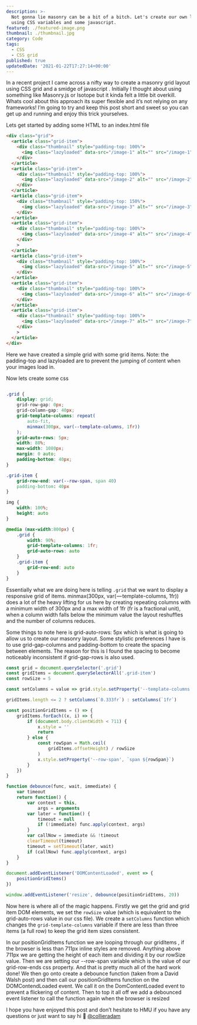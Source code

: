 ```yaml
---
description: >-
  Not gonna lie masonry can be a bit of a bitch. Let's create our own layout
  using CSS variables and some javascript.
featured: ./featured-image.png
thumbnail: ./thumbnail.jpg
category: Code
tags:
  - CSS
  - CSS grid
published: true
updatedDate: '2021-01-22T17:27:14+00:00'
---
```


In a recent project I came across a nifty way to create a masonry grid layout
using CSS grid and a smidge of javascript . Initially I thought about using
something like Masonry.js or Isotope but it kinda felt a little bit overkill.
Whats cool about this approach its super flexible and it’s not relying on any
frameworks! I’m going to try and keep this post short and sweet so you can get
up and running and enjoy this trick yourselves.

Lets get started by adding some HTML to an index.html file

```html
<div class="grid">
  <article class="grid-item">
    <div class="thumbnail" style="padding-top: 100%">
      <img class="lazyloaded" data-src="/image-1" alt="" src="/image-1" />
    </div>
  </article>
  <article class="grid-item">
    <div class="thumbnail" style="padding-top: 100%">
      <img class="lazyloaded" data-src="/image-2" alt="" src="/image-2" />
    </div>
  </article>
  <article class="grid-item">
    <div class="thumbnail" style="padding-top: 150%">
      <img class="lazyloaded" data-src="/image-3" alt="" src="/image-3" />
    </div>
  </article>
  <article class="grid-item">
    <div class="thumbnail" style="padding-top: 100%">
      <img class="lazyloaded" data-src="/image-4" alt="" src="/image-4" />
    </div>
    >
  </article>
  <article class="grid-item">
    <div class="thumbnail" style="padding-top: 100%">
      <img class="lazyloaded" data-src="/image-5" alt="" src="/image-5" />
    </div>
  </article>
  <article class="grid-item">
    <div class="thumbnail" style="padding-top: 100%">
      <img class="lazyloaded" data-src="/image-6" alt="" src="/image-6" />
    </div>
  </article>
  <article class="grid-item">
    <div class="thumbnail" style="padding-top: 100%">
      <img class="lazyloaded" data-src="/image-7" alt="" src="/image-7" />
    </div>
    >
  </article>
</div>
```

Here we have created a simple grid with some grid items. Note: the padding-top
and lazyloaded are to prevent the jumping of content when your images load in.

Now lets create some css

```css

.grid {
    display: grid;
    grid-row-gap: 0px;
    grid-column-gap: 40px;
    grid-template-columns: repeat(
        auto-fit,
        minmax(300px, var(--template-columns, 1fr))
    );
    grid-auto-rows: 5px;
    width: 80%;
    max-width: 1080px;
    margin: 0 auto;
    padding-bottom: 40px;
}

.grid-item {
    grid-row-end: var(--row-span, span 40)
    padding-bottom: 40px
}

img {
    width: 100%;
    height: auto
}

@media (max-width:800px) {
    .grid {
        width: 90%;
        grid-template-columns: 1fr;
        grid-auto-rows: auto
    }
    .grid-item {
        grid-row-end: auto
    }
}
```

Essentially what we are doing here is telling `.grid` that we want to display a
responsive grid of items. minmax(300px, var( — template-columns, 1fr)) does a
lot of the heavy lifting for us here by creating repeating columns with a
minimum width of 300px and a max width of 1fr (fr is a fractional unit), when a
column width falls below the minimum value the layout reshuffles and the number
of columns reduces.

Some things to note here is grid-auto-rows: 5px which is what is going to allow
us to create our masonry layout. Some stylistic preferences I have is to use
grid-gap-columns and padding-bottom to create the spacing between elements. The
reason for this is I found the spacing to become noticeably inconsistent if
grid-gap-rows is also used.

```js
const grid = document.querySelector('.grid')
const gridItems = document.querySelectorAll('.grid-item')
const rowSize = 5

const setColumns = value => grid.style.setProperty('--template-columns', value)

gridItems.length <= 2 ? setColumns(`0.333fr`) : setColumns(`1fr`)

const positionGridItems = () => {
    gridItems.forEach((x, i) => {
        if (document.body.clientWidth < 711) {
            x.style = ''
            return
        } else {
            const rowSpan = Math.ceil(
                gridItems.offsetHeight) / rowSize
            )
            x.style.setProperty('--row-span', `span ${rowSpan}`)
        }
    })
}

function debounce(func, wait, immediate) {
    var timeout
    return function() {
        var context = this,
            args = arguments
        var later = function() {
            timeout = null
            if (!immediate) func.apply(context, args)
        }
        var callNow = immediate && !timeout
        clearTimeout(timeout)
        timeout = setTimeout(later, wait)
        if (callNow) func.apply(context, args)
    }
}

document.addEventListener('DOMContentLoaded', event => {
    positionGridItems()
})

window.addEventListener('resize', debounce(positionGridItems, 20))
```

Now here is where all of the magic happens. Firstly we get the grid and grid
item DOM elements, we set the `rowSize` value (which is equivalent to the
grid-auto-rows value in our css file). We create a `setColumns` function which
changes the `grid-template-columns` variable if there are less than three items
(a full row) to keep the grid item sizes consistent.

In our positionGridItems function we are looping through our gridItems , if the
browser is less than 711px inline styles are removed. Anything above 711px we
are getting the height of each item and dividing it by our rowSize value. Then
we are setting our --row-span variable which is the value of our grid-row-ends
css property. And that is pretty much all of the hard work done! We then go onto
create a debounce function (taken from a David Walsh post) and then call our
positionGridItems function on the DOMContendLoaded event. We call it on the
DomContentLoaded event to prevent a flickering of content. Then to top it all
off we add a debounced event listener to call the function again when the
browser is resized

I hope you have enjoyed this post and don’t hesitate to HMU if you have any
questions or just want to say hi 👋
[@collieradam](https://twitter.com/collieradam)
